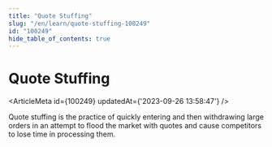 ```yaml
---
title: "Quote Stuffing"
slug: "/en/learn/quote-stuffing-100249"
id: "100249"
hide_table_of_contents: true
---
```



# Quote Stuffing

<ArticleMeta id={100249} updatedAt={'2023-09-26 13:58:47'} />
<div className='border-solid border-b border-t-0 my-4 border-[var(--ifm-color-gray-300)]' />

Quote stuffing is the practice of quickly entering and then withdrawing large orders in an attempt to flood the market with quotes and cause competitors to lose time in processing them.
